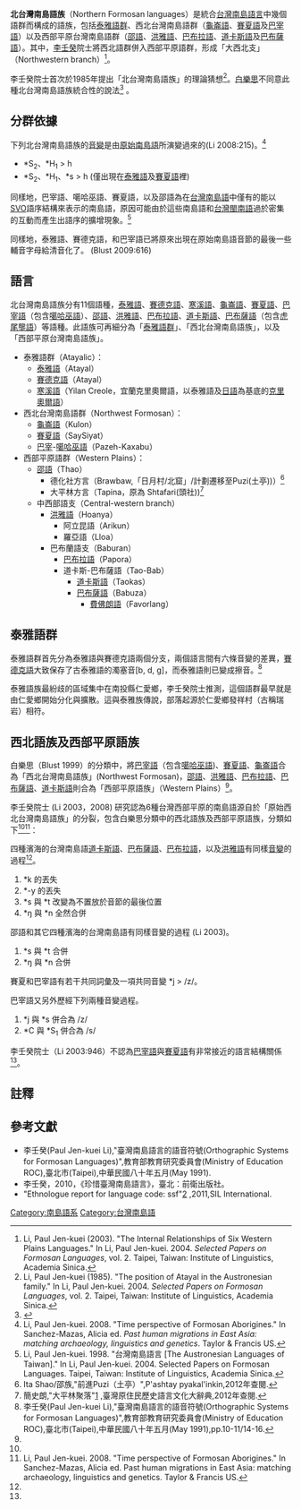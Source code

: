 {{Infobox Language family
|name=北台灣南島語族
|altname=Northern Formosan languages
|acceptance=（提議中）
|region=[[台灣|台灣]]北部、西北部、西北平原
|familycolor=南島語系
|fam1=[[南島語系|南島語系]]
|fam2=[[台灣南島語言|台灣南島語言]]（地理劃分）
|child1=[[泰雅語群|泰雅語群]]
|child2=西北台灣南島語族
|child3=西部平原台灣南島語族
|map=Formosan languages 2005.png
|mapcaption={{legend|#FECDA1|北台灣南島語族}}
|linglist=ANAA
}}
'''北台灣南島語族'''（Northern Formosan languages）是統合[[台灣南島語言|台灣南島語言]]中幾個語群而構成的語族，包括[[泰雅語群|泰雅語群]]、西北台灣南島語群（[[龜崙語|龜崙語]]、[[賽夏語|賽夏語]]及[[巴宰語|巴宰語]]）以及西部平原台灣南島語群（[[邵語|邵語]]、[[洪雅語|洪雅語]]、[[巴布拉語|巴布拉語]]、[[道卡斯語|道卡斯語]]及[[巴布薩語|巴布薩語]]）。其中，[[李壬癸|李壬癸]]院士將西北語群併入西部平原語群，形成「大西北支」（Northwestern branch）<ref name="Li03">Li, Paul Jen-kuei (2003). "The Internal Relationships of Six Western Plains Languages." In Li, Paul Jen-kuei. 2004. ''Selected Papers on Formosan Languages'', vol. 2. Taipei, Taiwan: Institute of Linguistics, Academia Sinica.</ref>。

李壬癸院士首次於1985年提出「北台灣南島語族」的理論猜想<ref name="Li1985">Li, Paul Jen-kuei (1985). "The position of Atayal in the Austronesian family." In Li, Paul Jen-kuei. 2004. ''Selected Papers on Formosan Languages'', vol. 2. Taipei, Taiwan: Institute of Linguistics, Academia Sinica.</ref>。[[白樂思|白樂思]]不同意此種北台灣南島語族統合性的說法<ref name="Blust99">{{cite book |author-link=Robert Blust |surname=Blust|given=Robert|year=1999|chapter=Subgrouping, circularity and extinction: some issues in Austronesian comparative linguistics|editor1-surname=Zeitoun|editor1-given=E.|editor2-surname=Li|editor2-given=P.J.K|title=Selected papers from the Eighth International Conference on Austronesian Linguistics|pages=31–94|publisher=[[Academia_Sinica|Academia Sinica]]|place=[[Taipei|Taipei]]}}</ref> 。

==分群依據==
下列北台灣南島語族的[[輔音變化|音變]]是由[[原始南島語|原始南島語]]所演變過來的(Li 2008:215)。<ref name="Li">Li, Paul Jen-kuei. 2008. "Time perspective of Formosan Aborigines." In Sanchez-Mazas, Alicia ed. ''Past human migrations in East Asia: matching archaeology, linguistics and genetics''. Taylor & Francis US.</ref>

* *S<sub>2</sub>、*H<sub>1</sub> > h
* *S<sub>2</sub>、*H<sub>1</sub>、*s > h (僅出現在[[泰雅語|泰雅語]]及[[賽夏語|賽夏語]]裡)

同樣地，巴宰語、噶哈巫語、賽夏語，以及邵語為在[[台灣南島語|台灣南島語]]中僅有的能以[[主谓宾结构|SVO]]語序結構來表示的南島語，原因可能由於這些南島語和[[台灣閩南語|台灣閩南語]]過於密集的互動而產生出語序的擴增現象。<ref>Li, Paul Jen-kuei. 1998. "台灣南島語言 [The Austronesian Languages of Taiwan]." In Li, Paul Jen-kuei. 2004. Selected Papers on Formosan Languages. Taipei, Taiwan: Institute of Linguistics, Academia Sinica.</ref>

同樣地，泰雅語、賽德克語，和巴宰語已將原來出現在原始南島語音節的最後一些輔音字母給清音化了。 (Blust 2009:616)

==語言==
北台灣南島語族分有11個語種，[[泰雅語|泰雅語]]、[[賽德克語|賽德克語]]、[[寒溪語|寒溪語]]、[[龜崙語|龜崙語]]、[[賽夏語|賽夏語]]、[[巴宰語|巴宰語]]（包含[[噶哈巫語|噶哈巫語]]）、[[邵語|邵語]]、[[洪雅語|洪雅語]]、[[巴布拉語|巴布拉語]]、[[道卡斯語|道卡斯語]]、[[巴布薩語|巴布薩語]]（包含[[虎尾壟語|虎尾壟語]]）等語種。此語族可再細分為「[[泰雅語群|泰雅語群]]」、「西北台灣南島語族」，以及「西部平原台灣南島語族」。

* 泰雅語群（Atayalic）：
** [[泰雅語|泰雅語]]（Atayal）
** [[賽德克語|賽德克語]]（Atayal）
** [[寒溪語|寒溪語]]（Yilan Creole，宜蘭克里奧爾語，以泰雅語及[[日語|日語]]為基底的[[克里奧爾語|克里奧爾語]]）
* 西北台灣南島語群（Northwest Formosan）：
** [[龜崙語|龜崙語]]（Kulon）
** [[賽夏語|賽夏語]]（SaySiyat）
** [[巴宰語|巴宰]]-[[噶哈巫語|噶哈巫語]]（Pazeh-Kaxabu）
* 西部平原語群（Western Plains）：
** [[邵語|邵語]]（Thao）
*** 德化社方言（Brawbaw,「日月村/北窟」/計劃遷移至Puzi(土亭))）<ref>Ita Shao/邵族,"前進Puzi（土亭）"{{cite web |url=http://www.puli.com.tw/shou/gopuzi.htm |title=存档副本 |accessdate=2012-01-22 |deadurl=yes |archiveurl=https://web.archive.org/web/20120301002859/http://www.puli.com.tw/shou/gopuzi.htm |archivedate=2012-03-01 }},P'ashtay pyakal'inkin,2012年查閱.</ref>
*** 大平林方言（Tapina，原為 Shtafari(頭社))<ref>簡史朗,"大平林聚落"[http://citing.hohayan.net.tw/citing_content.asp?id=3507&keyword=%A4%E9%A4%EB%BC%E6] {{Wayback|url=http://citing.hohayan.net.tw/citing_content.asp?id=3507&keyword=%A4%E9%A4%EB%BC%E6 |date=20190609211946 }},臺灣原住民歷史語言文化大辭典,2012年查閱.</ref>
** 中西部語支（Central-western branch）
*** [[洪雅語|洪雅語]]（Hoanya）
**** 阿立昆語（Arikun）
**** 羅亞語（Lloa）
*** 巴布蘭語支（Baburan）
**** [[巴布拉語|巴布拉語]]（Papora）
**** 道卡斯-巴布薩語（Tao-Bab）
***** [[道卡斯語|道卡斯語]]（Taokas）
***** [[巴布薩語|巴布薩語]]（Babuza）
****** [[費佛朗語|費佛朗語]]（Favorlang）

==泰雅語群==
{{主條目|泰雅語群}}
泰雅語群首先分為泰雅語與賽德克語兩個分支，兩個語言間有六條音變的差異，[[賽德克語|賽德克語]]大致保存了古泰雅語的濁塞音[b, d, g]，而泰雅語則已變成擦音。<ref>李壬癸(Paul Jen-kuei Li),"臺灣南島語言的語音符號(Orthographic Systems for Formosan Languages)",教育部教育研究委員會(Ministry of Education ROC),臺北市(Taipei),中華民國八十年五月(May 1991),pp.10-11/14-16.</ref>

泰雅語族最紛歧的區域集中在南投縣仁愛鄉，李壬癸院士推測，這個語群最早就是由仁愛鄉開始分化與擴散。這與泰雅族傳說，部落起源於仁愛鄉發祥村（古稱瑞岩）相符。

==西北語族及西部平原語族==
{{主條目|巴宰語|噶哈巫語|賽夏語|龜崙語|邵語|洪雅語|巴布拉語|巴布薩語|道卡斯語}}

白樂思（Blust 1999）的分類中，將[[巴宰語|巴宰語]]（包含[[噶哈巫語|噶哈巫語]])、[[賽夏語|賽夏語]]、[[龜崙語|龜崙語]]合為「西北台灣南島語族」(Northwest Formosan)，[[邵語|邵語]]、[[洪雅語|洪雅語]]、[[巴布拉語|巴布拉語]]、[[巴布薩語|巴布薩語]]、[[道卡斯語|道卡斯語]]則合為「西部平原語族」（Western Plains）<ref name="Blust99"></ref>。

李壬癸院士 (Li 2003，2008) 研究認為6種台灣西部平原的南島語源自於「原始西北台灣南島語族」的分裂，包含白樂思分類中的西北語族及西部平原語族，分類如下<ref name="Li03"></ref><ref name="Li08">Li, Paul Jen-kuei. 2008. "Time perspective of Formosan Aborigines." In Sanchez-Mazas, Alicia ed. Past human migrations in East Asia: matching archaeology, linguistics and genetics. Taylor & Francis US.</ref>：

{{clade
|label1='''大西北語族'''
|1={{clade
   |label1=西北語群
   |1={{clade|1=[[巴宰語|巴宰語]]（包含[[噶哈巫語|噶哈巫語]]）
             |2={{clade
                |1=[[賽夏語|賽夏語]]
                |2=[[龜崙語|龜崙語]]
                }}
   }}
   |label2=西部平原語群
   |2={{clade
      |1=[[邵語|邵語]]
      |2={{clade
         |1=[[洪雅語|洪雅語]]
         |2={{clade
            |1=[[巴布拉語|巴布拉語]]
            |2={{clade
               |1=[[巴布薩語|巴布薩語]]
               |2=[[道卡斯語|道卡斯語]] }} }} }} }} }} }}

四種濱海的台灣南島語[[道卡斯語|道卡斯語]]、[[巴布薩語|巴布薩語]]、[[巴布拉語|巴布拉語]]，以及[[洪雅語|洪雅語]]有同樣[[輔音變化|音變]]的過程<ref name="Li03"></ref>。
# *k 的丟失
# *-y 的丟失
# *s 與 *t 改變為不置放於音節的最後位置
# *ŋ 與 *n 全然合併

邵語和其它四種濱海的台灣南島語有同樣音變的過程 (Li 2003)。
# *s 與 *t 合併
# *ŋ 與 *n 合併

賽夏和巴宰語有若干共同詞彙及一項共同音變 *j > /z/。

巴宰語又另外歷經下列兩種音變過程。
# *j 與 *s 併合為 /z/
# *C 與 *S<sub>1</sub> 併合為 /s/

李壬癸院士（Li 2003:946）不認為[[巴宰語|巴宰語]]與[[賽夏語|賽夏語]]有非常接近的語言結構關係 <ref name="Li03"></ref>。

==註釋==
{{Reflist|2}}

==參考文獻==
{{refbegin}}
*李壬癸(Paul Jen-kuei Li),"臺灣南島語言的語音符號(Orthographic Systems for Formosan Languages)",教育部教育研究委員會(Ministry of Education ROC),臺北市(Taipei),中華民國八十年五月(May 1991).
*李壬癸，2010，《珍惜臺灣南島語言》，臺北：前衛出版社。
*"Ethnologue report for language code: ssf"[http://www.ethnologue.com/show_language.asp?code=ssf] {{Wayback|url=http://www.ethnologue.com/show_language.asp?code=ssf |date=20120224174650 }},2011,SIL International.
{{refend}}

{{南島語系}}
{{台灣語言}}

[[Category:南島語系|Category:南島語系]]
[[Category:台灣南島語|Category:台灣南島語]]